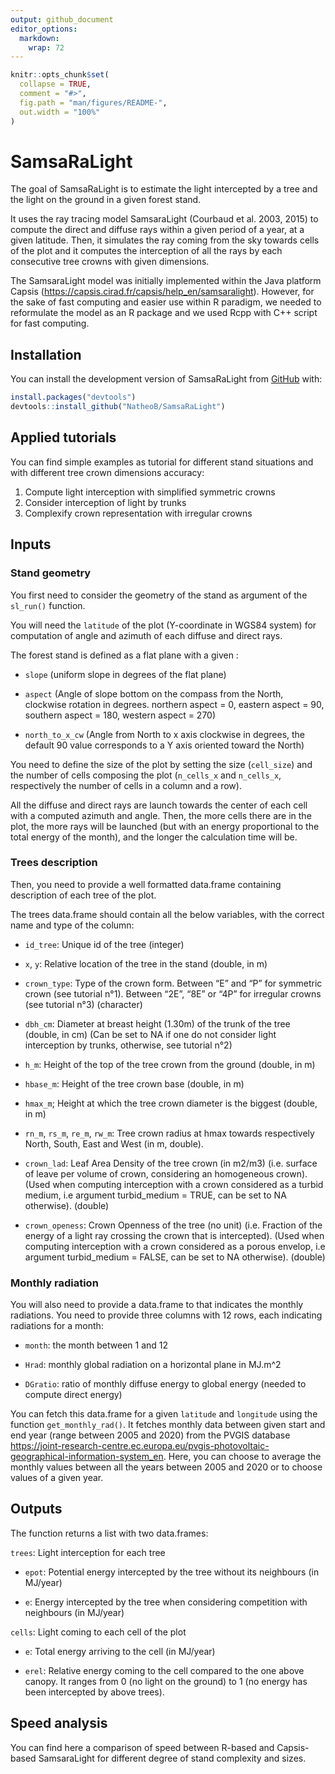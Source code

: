 ```yaml
---
output: github_document
editor_options: 
  markdown: 
    wrap: 72
---
```


```r
knitr::opts_chunk$set(
  collapse = TRUE,
  comment = "#>",
  fig.path = "man/figures/README-",
  out.width = "100%"
)
```

# SamsaRaLight

The goal of SamsaRaLight is to estimate the light intercepted by a tree
and the light on the ground in a given forest stand.

It uses the ray tracing model SamsaraLight (Courbaud et al. 2003, 2015)
to compute the direct and diffuse rays within a given period of a year,
at a given latitude. Then, it simulates the ray coming from the sky
towards cells of the plot and it computes the interception of all the
rays by each consecutive tree crowns with given dimensions.

The SamsaraLight model was initially implemented within the Java
platform Capsis (<https://capsis.cirad.fr/capsis/help_en/samsaralight>).
However, for the sake of fast computing and easier use within R
paradigm, we needed to reformulate the model as an R package and we used Rcpp with 
C++ script for fast computing.


## Installation

You can install the development version of SamsaRaLight from
[GitHub](https://github.com/) with:

``` r
install.packages("devtools")
devtools::install_github("NatheoB/SamsaRaLight")
```

## Applied tutorials

You can find simple examples as tutorial for different stand situations and with different tree crown dimensions accuracy:

1. Compute light interception with simplified symmetric crowns
2. Consider interception of light by trunks
3. Complexify crown representation with irregular crowns


## Inputs

### Stand geometry

You first need to consider the geometry of the stand as argument of the `sl_run()` function.


You will need the `latitude` of the plot (Y-coordinate in WGS84 system) for computation of angle and azimuth of each diffuse and direct rays.


The forest stand is defined as a flat plane with a given :

- `slope` (uniform slope in degrees of the flat plane)

- `aspect` (Angle of slope bottom on the compass from the North, clockwise rotation in degrees. northern aspect = 0, eastern aspect = 90, southern aspect = 180, western aspect = 270)

- `north_to_x_cw` (Angle from North to x axis clockwise in degrees, the default 90 value corresponds to a Y axis oriented toward the North)


You need to define the size of the plot by setting the size (`cell_size`) and the number of cells composing the plot (`n_cells_x` and `n_cells_x`, respectively the number of cells in a column and a row).

All the diffuse and direct rays are launch towards the center of each cell with a computed azimuth and angle. Then, the more cells there are in the plot, the more rays will be launched (but with an energy proportional to the total energy of the month), and the longer the calculation time will be.


### Trees description

Then, you need to provide a well formatted data.frame containing description of each tree of the plot.

The trees data.frame should contain all the below variables, with the
correct name and type of the column:

-   `id_tree`: Unique id of the tree (integer)

-   `x`, `y`: Relative location of the tree in the stand (double, in m)

-   `crown_type`: Type of the crown form. Between "E" and "P" for symmetric crown 
    (see tutorial n°1). Between "2E", "8E" or "4P" for irregular crowns (see tutorial n°3)
    (character)

-   `dbh_cm`: Diameter at breast height (1.30m) of the trunk of the tree
    (double, in cm) 
    (Can be set to NA if one do not consider light interception by trunks,
    otherwise, see tutorial n°2)

-   `h_m`: Height of the top of the tree crown from the ground (double, in m)

-   `hbase_m`: Height of the tree crown base (double, in m)

-   `hmax_m`; Height at which the tree crown diameter is the biggest (double, in m)

-   `rn_m`, `rs_m`, `re_m`, `rw_m`: Tree crown radius at hmax towards respectively 
    North, South, East and West (in m, double). 

-   `crown_lad`: Leaf Area Density of the tree crown (in m2/m3) (i.e.
    surface of leave per volume of crown, considering an homogeneous
    crown). (Used when computing interception with a crown considered as
    a turbid medium, i.e argument turbid_medium = TRUE, can be set to NA otherwise). (double)

-   `crown_openess`: Crown Openness of the tree (no unit) (i.e. Fraction of
    the energy of a light ray crossing the crown that is intercepted).
    (Used when computing interception with a crown considered as a porous
    envelop, i.e argument turbid_medium = FALSE, can be set to NA otherwise). (double)


### Monthly radiation

You will also need to provide a data.frame to that indicates the monthly radiations.
You need to provide three columns with 12 rows, each indicating radiations for a month:

-   `month`: the month between 1 and 12

-   `Hrad`: monthly global radiation on a horizontal plane in MJ.m^2

-   `DGratio`: ratio of monthly diffuse energy to global energy (needed
    to compute direct energy)

You can fetch this data.frame for a given `latitude` and `longitude` using the
function `get_monthly_rad()`. It fetches monthly data between given
start and end year (range between 2005 and 2020) from the PVGIS database
<https://joint-research-centre.ec.europa.eu/pvgis-photovoltaic-geographical-information-system_en>.
Here, you can choose to average the monthly values between all the years
between 2005 and 2020 or to choose values of a given year.


## Outputs

The function returns a list with two data.frames:

`trees`: Light interception for each tree

-   `epot`: Potential energy intercepted by the tree without its
    neighbours (in MJ/year)

-   `e`: Energy intercepted by the tree when considering competition
    with neighbours (in MJ/year)


`cells`: Light coming to each cell of the plot

-   `e`: Total energy arriving to the cell (in MJ/year)

-   `erel`: Relative energy coming to the cell compared to the one above
    canopy. It ranges from 0 (no light on the ground) to 1 (no energy
    has been intercepted by above trees).



## Speed analysis

You can find here a comparison of speed between R-based and Capsis-based SamsaraLight for different degree of stand complexity and sizes.


